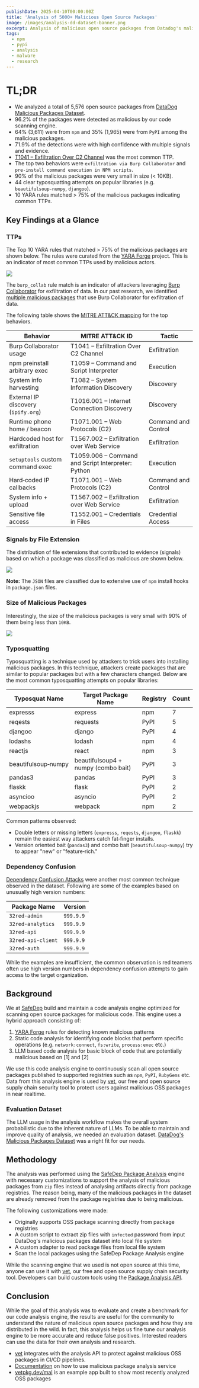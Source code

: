 ```yaml
---
publishDate: 2025-04-10T00:00:00Z
title: 'Analysis of 5000+ Malicious Open Source Packages'
image: /images/analysis-dd-dataset-banner.png
excerpt: Analysis of malicious open source packages from Datadog's malicious packages dataset. Each of these packages were found in the wild and confirmed to be malicious. The goal of this analysis is to understand the nature of malicious OSS packages and how they are distributed in the wild.
tags:
  - npm
  - pypi
  - analysis
  - malware
  - research
---
```


# TL;DR

- We analyzed a total of 5,576 open source packages from [DataDog Malicious Packages Dataset](https://github.com/DataDog/malicious-software-packages-dataset).
- 96.2% of the packages were detected as malicious by our code scanning engine.
- 64% (3,611) were from `npm` and 35% (1,965) were from `PyPI` among the malicious packages.
- 71.9% of the detections were with high confidence with multiple signals and evidence.
- [T1041 – Exfiltration Over C2 Channel](https://attack.mitre.org/techniques/T1041/) was the most common TTP.
- The top two behaviors were `exfiltration via Burp Collaborator` and `pre-install command execution in NPM scripts`.
- 90% of the malicious packages were very small in size (< 10KB).
- 44 clear typosquatting attempts on popular libraries (e.g. `beautifulsoup‑numpy`, `djangoo`).
- 10 YARA rules matched > 75% of the malicious packages indicating common TTPs.

## Key Findings at a Glance

### TTPs

The Top 10 YARA rules that matched > 75% of the malicious packages are shown below. The rules were curated from the [YARA Forge](https://yarahq.github.io/) project. This is an indicator of most common TTPs used by malicious actors.

![](/images/dd-analysis-yara.png)

The `burp_collab` rule match is an indicator of attackers leveraging [Burp Collaborator](https://portswigger.net/burp/documentation/collaborator) for exfiltration of data. In our past research, we identified [multiple malicious packages](burp-collaborator-for-dependency-confusion-attack) that use Burp Collaborator for exfiltration of data.

The following table shows the [MITRE ATT&CK mapping](https://attack.mitre.org/) for the top behaviors.

| Behavior                            | MITRE ATT&CK ID                                    | Tactic              |
| ----------------------------------- | -------------------------------------------------- | ------------------- |
| Burp Collaborator usage             | T1041 – Exfiltration Over C2 Channel               | Exfiltration        |
| npm preinstall arbitrary exec       | T1059 – Command and Script Interpreter             | Execution           |
| System info harvesting              | T1082 – System Information Discovery               | Discovery           |
| External IP discovery (`ipify.org`) | T1016.001 – Internet Connection Discovery          | Discovery           |
| Runtime phone home / beacon         | T1071.001 – Web Protocols (C2)                     | Command and Control |
| Hardcoded host for exfiltration     | T1567.002 – Exfiltration over Web Service          | Exfiltration        |
| `setuptools` custom command exec    | T1059.006 – Command and Script Interpreter: Python | Execution           |
| Hard‑coded IP callbacks             | T1071.001 – Web Protocols (C2)                     | Command and Control |
| System info + upload                | T1567.002 – Exfiltration over Web Service          | Exfiltration        |
| Sensitive file access               | T1552.001 – Credentials in Files                   | Credential Access   |

### Signals by File Extension

The distribution of file extensions that contributed to evidence (signals) based on which a package was classified as malicious are shown below.

![](/images/dd-analysis-files.png)

**Note:** The `JSON` files are classified due to extensive use of `npm` install hooks in `package.json` files.

### Size of Malicious Packages

Interestingly, the size of the malicious packages is very small with 90% of them being less than `10KB`.

![](/images/dd-analysis-size.png)

### Typosquatting

Typosquatting is a technique used by attackers to trick users into installing malicious packages. In this technique,
attackers create packages that are similar to popular packages but with a few characters changed.
Below are the most common typosquatting attempts on popular libraries:

| Typosquat Name      | Target Package Name                 | Registry | Count |
| ------------------- | ----------------------------------- | -------- | ----- |
| expresss            | express                             | npm      | 7     |
| reqests             | requests                            | PyPI     | 5     |
| djangoo             | django                              | PyPI     | 4     |
| lodashs             | lodash                              | npm      | 4     |
| reactjs             | react                               | npm      | 3     |
| beautifulsoup‑numpy | beautifulsoup4 + numpy (combo bait) | PyPI     | 3     |
| pandas3             | pandas                              | PyPI     | 3     |
| flaskk              | flask                               | PyPI     | 2     |
| asyncioo            | asyncio                             | PyPI     | 2     |
| webpackjs           | webpack                             | npm      | 2     |

Common patterns observed:

- Double letters or missing letters (`expresss`, `reqests`, `djangoo`, `flaskk`) remain the easiest way attackers catch fat‑finger installs.
- Version oriented bait (`pandas3`) and combo bait (`beautifulsoup‑numpy`) try to appear "new" or "feature‑rich."

### Dependency Confusion

[Dependency Confusion Attacks](https://medium.com/@alex.birsan/dependency-confusion-4a5d60fec610) were another most common
technique observed in the dataset. Following are some of the examples based on unusually high version numbers:

| Package Name       | Version   |
| ------------------ | --------- |
| `32red-admin`      | `999.9.9` |
| `32red-analytics`  | `999.9.9` |
| `32red-api`        | `999.9.9` |
| `32red-api-client` | `999.9.9` |
| `32red-auth`       | `999.9.9` |

While the examples are insufficient, the common observation is red teamers often use high version numbers
in dependency confusion attempts to gain access to the target organization.

## Background

We at [SafeDep](https://safedep.io) build and maintain a code analysis engine optimized for scanning open source packages for malicious code. This engine uses a hybrid approach consisting of:

1. [YARA Forge](https://yarahq.github.io/) rules for detecting known malicious patterns
2. Static code analysis for identifying code blocks that perform specific operations (e.g. `network:connect`, `fs:write`, `process:exec` etc.)
3. LLM based code analysis for basic block of code that are potentially malicious based on [1] and [2]

We use this code analysis engine to continuously scan all open source packages published to supported registries such as `npm`, `PyPI`, `RubyGems` etc. Data from this analysis engine is used by [vet](https://github.com/safedep/vet), our free and open source supply chain security tool to protect users against malicious OSS packages in near realtime.

### Evaluation Dataset

The LLM usage in the analysis workflow makes the overall system probabilistic due to the inherent nature of LLMs. To be able to maintain and improve quality of analysis, we needed an evaluation dataset. [DataDog's Malicious Packages Dataset](https://github.com/DataDog/malicious-software-packages-dataset) was a right fit for our needs.

## Methodology

The analysis was performed using the [SafeDep Package Analysis](https://docs.safedep.io/cloud/malware-analysis) engine with necessary customizations to support the analysis of malicious packages from `zip` files instead of analysing artifacts directly from package registries. The reason being, many of the malicious packages in the dataset are already removed from the package registries due to being malicious.

The following customizations were made:

- Originally supports OSS package scanning directly from package registries
- A custom script to extract zip files with `infected` password from input DataDog's malicious packages dataset into local file system
- A custom adapter to read package files from local file system
- Scan the local packages using the SafeDep Package Analysis engine

While the scanning engine that we used is not open source at this time, anyone can use it with [vet](https://github.com/safedep/vet), our free and open source supply chain security tool. Developers can build custom tools using the [Package Analysis API](https://docs.safedep.io/cloud/malware-analysis).

## Conclusion

While the goal of this analysis was to evaluate and create a benchmark for our code analysis engine, the results are useful for the community to understand the nature of malicious open source packages and how they are distributed in the wild. In fact, this analysis helps us fine tune our analysis engine to be more accurate and reduce false positives. Interested readers can use the data for their own analysis and research.

- [vet](https://github.com/safedep/vet) integrates with the analysis API to protect against malicious OSS packages in CI/CD pipelines.
- [Documentation](https://docs.safedep.io/cloud/malware-analysis) on how to use malicious package analysis service
- [vetpkg.dev/mal](https://vetpkg.dev/mal) is an example app built to show most recently analyzed OSS packages
